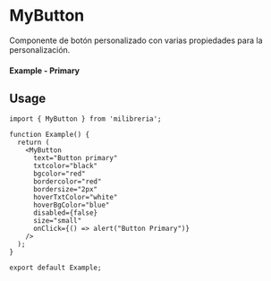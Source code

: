 
<Meta of={MyButtonStories} title="MyButton" />

# MyButton

Componente de botón personalizado con varias propiedades para la personalización.

#### Example - Primary

<Canvas of={MyButtonStories.Primary} />

## Usage

```tsx
import { MyButton } from 'milibreria';

function Example() {
  return (
    <MyButton
      text="Button primary"
      txtcolor="black"
      bgcolor="red"
      bordercolor="red"
      bordersize="2px"
      hoverTxtColor="white"
      hoverBgColor="blue"
      disabled={false}
      size="small"
      onClick={() => alert("Button Primary")}
    />
  );
}

export default Example;
